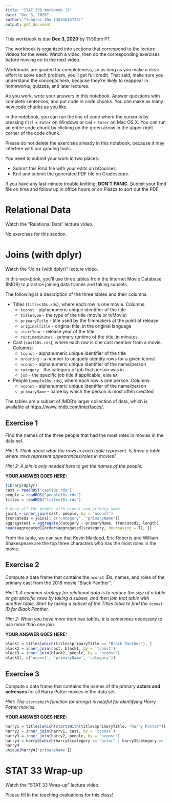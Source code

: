 ```yaml
---
title: "STAT 33B Workbook 13"
date: "Dec 3, 2020"
author: "Yuanrui Zhu (3034615728)"
output: pdf_document
---
```


This workbook is due __Dec 3, 2020__ by 11:59pm PT.

The workbook is organized into sections that correspond to the lecture videos
for the week. Watch a video, then do the corresponding exercises _before_
moving on to the next video.

Workbooks are graded for completeness, so as long as you make a clear effort to
solve each problem, you'll get full credit. That said, make sure you understand
the concepts here, because they're likely to reappear in homeworks, quizzes,
and later lectures.

As you work, write your answers in this notebook. Answer questions with
complete sentences, and put code in code chunks. You can make as many new code
chunks as you like.

In the notebook, you can run the line of code where the cursor is by pressing
`Ctrl` + `Enter` on Windows or `Cmd` + `Enter` on Mac OS X. You can run an
entire code chunk by clicking on the green arrow in the upper right corner of
the code chunk. 

Please do not delete the exercises already in this notebook, because it may
interfere with our grading tools.

You need to submit your work in two places:

* Submit this Rmd file with your edits on bCourses.
* Knit and submit the generated PDF file on Gradescope.

If you have any last-minute trouble knitting, **DON'T PANIC**. Submit your Rmd
file on time and follow up in office hours or on Piazza to sort out the PDF.


Relational Data
===============

Watch the "Relational Data" lecture video.

No exercises for this section.



Joins (with dplyr)
==================

Watch the "Joins (with dplyr)" lecture video.


In this workbook, you'll use three tables from the Internet Movie Database
(IMDB) to practice joining data frames and taking subsets.

The following is a description of the three tables and their columns.

* Titles (`titles10s.rds`), where each row is one movie. Columns:
    + `tconst` - alphanumeric unique identifier of the title
    + `titleType` - the type of the title (movie or tvMovie)
    + `primaryTitle` - title used by the filmmakers at the point of release
    + `originalTitle` - original title, in the original language
    + `startYear` - release year of the title
    + `runtimeMinutes` - primary runtime of the title, in minutes

* Cast (`cast10s.rds`), where each row is one cast member from a movie.
  Columns:
    + `tconst` - alphanumeric unique identifier of the title
    + `ordering` - a number to uniquely identify rows for a given tconst
    + `nconst` - alphanumeric unique identifier of the name/person
    + `category` - the category of job that person was in
    + `job` - the specific job title if applicable, else `NA`

* People (`people10s.rds`), where each row is one person. Columns:
    + `nconst` - alphanumeric unique identifier of the name/person
    + `primaryName` - name by which the person is most often credited

The tables are a subset of IMDB's larger collection of data, which is available
at <https://www.imdb.com/interfaces/>.



## Exercise 1

Find the names of the three people that had the most roles in movies in the
data set.

_Hint 1: Think about what the rows in each table represent. Is there a table
where rows represent appearances/roles in movies?_

_Hint 2: A join is only needed here to get the names of the people._

**YOUR ANSWER GOES HERE:**
```r
library(dplyr)
cast = readRDS("cast10s.rds")
people = readRDS("people10s.rds")
titles = readRDS("titles10s.rds")
```



```r
# keep all the people with nconst and primary name
join1 = inner_join(cast, people, by = 'nconst')
truncated1 = join1[, c("category", "primaryName")]
aggregated1 = aggregate(category ~ primaryName, truncated1, length)
head(aggregated1[order(aggregated1$category, decreasing = T), ])
```

From the table, we can see that Kevin Macleod, Eric Roberts and William Shakespeare are the top three characters who has the most roles in the movie.

## Exercise 2

Compute a data frame that contains the `nconst` IDs, names, and roles of the
primary cast from the 2018 movie "Black Panther". 

_Hint 1: A common strategy for relational data is to reduce the size of a table
or get specific rows by taking a subset, and then join that table with another
table. Start by taking a subset of the Titles table to find the `tconst` ID for
Black Panther._

_Hint 2: When you have more than two tables, it is sometimes necessary to use
more than one join._

**YOUR ANSWER GOES HERE:**

```r
black1 = titles[which(titles$primaryTitle == "Black Panther"), ]
black2 = inner_join(cast, black1, by = 'tconst')
black3 = inner_join(black2, people, by = 'nconst')
black3[, c('nconst', 'primaryName', 'category')]
```


## Exercise 3

Compute a data frame that contains the names of the primary **actors and
actresses** for all Harry Potter movies in the data set.

_Hint: The `startsWith` function (or stringr) is helpful for identifying Harry
Potter movies._

**YOUR ANSWER GOES HERE:**

```r
harry1 = titles[which(startsWith(titles$primaryTitle, "Harry Potter")), ]
harry2 = inner_join(harry1, cast, by = 'tconst')
harry3 = inner_join(harry2, people, by = 'nconst')
harry4 = harry3[which(harry3$category == "actor" | harry3$category == "actress"), ]
harry4
unique(harry4['primaryName'])
```


STAT 33 Wrap-up
=================

Watch the "STAT 33 Wrap-up" lecture video.

Please fill in the teaching evaluations for this class!
